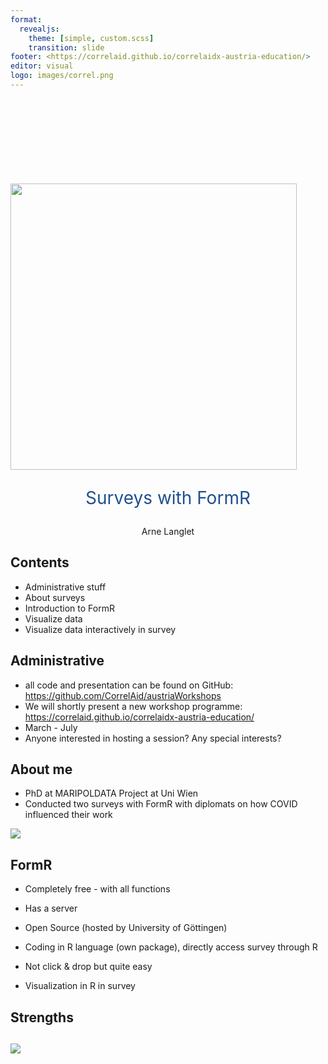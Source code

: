 ```yaml
---
format:
  revealjs: 
    theme: [simple, custom.scss]
    transition: slide
footer: <https://correlaid.github.io/correlaidx-austria-education/>
editor: visual
logo: images/correl.png
---
```


##  {margin="0.6"}

::: {style="margin-top: 150px;"}
::: {fig-align="center"}
::: nostretch
![](images/correl_aus.png){fig-align="center" width="458"}
:::
:::
:::

::: {style="text-align: center; font-size:2em; color:#214f8f"}
Surveys with FormR
:::

::: {style="text-align: center;"}
Arne Langlet
:::

## Contents {.smaller}

::: incremental
-   Administrative stuff
-   About surveys
-   Introduction to FormR
-   Visualize data
-   Visualize data interactively in survey
:::

## Administrative

::: incremental
-   all code and presentation can be found on GitHub: <https://github.com/CorrelAid/austriaWorkshops>
-   We will shortly present a new workshop programme: <https://correlaid.github.io/correlaidx-austria-education/>
-   March - July
-   Anyone interested in hosting a session? Any special interests?
:::

## About me {.smaller}

::: incremental
-   PhD at MARIPOLDATA Project at Uni Wien
-   Conducted two surveys with FormR with diplomats on how COVID influenced their work
:::

![](images/pub.jpg)

## FormR {.smaller}

-   Completely free - with all functions

-   Has a server

-   Open Source (hosted by University of Göttingen)

-   Coding in R language (own package), directly access survey through R

-   Not click & drop but quite easy

-   Visualization in R in survey

## Strengths {.smaller}

## ![](images/formr.jpg)
